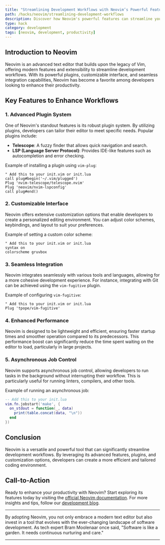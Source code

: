 ```yaml
---
title: "Streamlining Development Workflows with Neovim’s Powerful Features"
path: /hacks/neovim/streamlining-development-workflows
description: Discover how Neovim's powerful features can streamline your development workflows. Learn about advanced plugins, customization, and integration techniques to enhance productivity.
type: hack
category: development
tags: [neovim, development, productivity]
---
```


## Introduction to Neovim

Neovim is an advanced text editor that builds upon the legacy of Vim, offering modern features and extensibility to streamline development workflows. With its powerful plugins, customizable interface, and seamless integration capabilities, Neovim has become a favorite among developers looking to enhance their productivity.

## Key Features to Enhance Workflows

### 1. Advanced Plugin System

One of Neovim's standout features is its robust plugin system. By utilizing plugins, developers can tailor their editor to meet specific needs. Popular plugins include:

- **Telescope**: A fuzzy finder that allows quick navigation and search.
- **LSP (Language Server Protocol)**: Provides IDE-like features such as autocompletion and error checking.

Example of installing a plugin using `vim-plug`:

```vim
" Add this to your init.vim or init.lua
call plug#begin('~/.vim/plugged')
Plug 'nvim-telescope/telescope.nvim'
Plug 'neovim/nvim-lspconfig'
call plug#end()
```

### 2. Customizable Interface

Neovim offers extensive customization options that enable developers to create a personalized editing environment. You can adjust color schemes, keybindings, and layout to suit your preferences.

Example of setting a custom color scheme:

```vim
" Add this to your init.vim or init.lua
syntax on
colorscheme gruvbox
```

### 3. Seamless Integration

Neovim integrates seamlessly with various tools and languages, allowing for a more cohesive development experience. For instance, integrating with Git can be achieved using the `vim-fugitive` plugin.

Example of configuring `vim-fugitive`:

```vim
" Add this to your init.vim or init.lua
Plug 'tpope/vim-fugitive'
```

### 4. Enhanced Performance

Neovim is designed to be lightweight and efficient, ensuring faster startup times and smoother operation compared to its predecessors. This performance boost can significantly reduce the time spent waiting on the editor to load, particularly in large projects.

### 5. Asynchronous Job Control

Neovim supports asynchronous job control, allowing developers to run tasks in the background without interrupting their workflow. This is particularly useful for running linters, compilers, and other tools.

Example of running an asynchronous job:

```lua
-- Add this to your init.lua
vim.fn.jobstart('make', {
  on_stdout = function(_, data)
    print(table.concat(data, "\n"))
  end
})
```

## Conclusion

Neovim is a versatile and powerful tool that can significantly streamline development workflows. By leveraging its advanced features, plugins, and customization options, developers can create a more efficient and tailored coding environment.

## Call-to-Action

Ready to enhance your productivity with Neovim? Start exploring its features today by visiting the [official Neovim documentation](https://neovim.io/doc/). For more insights and tips, follow our [development blog](https://yourbloglink.com).

---

By adopting Neovim, you not only embrace a modern text editor but also invest in a tool that evolves with the ever-changing landscape of software development. As tech expert Bram Moolenaar once said, "Software is like a garden. It needs continuous nurturing and care."

---

